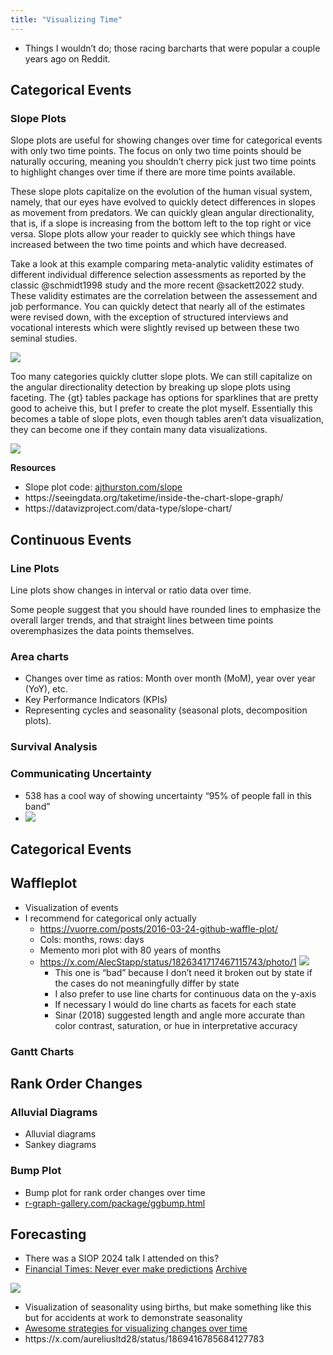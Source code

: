 ```yaml
---
title: "Visualizing Time"
---
```


- Things I wouldn't do; those racing barcharts that were popular a couple years ago on Reddit.

## Categorical Events

### Slope Plots

Slope plots are useful for showing changes over time for categorical events with only two time points. The focus on only two time points should be naturally occuring, meaning you shouldn't cherry pick just two time points to highlight changes over time if there are more time points available.

These slope plots capitalize on the evolution of the human visual system, namely, that our eyes have evolved to quickly detect differences in slopes as movement from predators. We can quickly glean angular directionality, that is, if a slope is increasing from the bottom left to the top right or vice versa. Slope plots allow your reader to quickly see which things have increased between the two time points and which have decreased.

Take a look at this example comparing meta-analytic validity estimates of different individual difference selection assessments as reported by the classic @schmidt1998 study and the more recent @sackett2022 study. These validity estimates are the correlation between the assessement and job performance. You can quickly detect that nearly all of the estimates were revised down, with the exception of structured interviews and vocational interests which were slightly revised up between these two seminal studies.

::: {#fig-slope}

![](/images/slope.png)

:::

Too many categories quickly clutter slope plots. We can still capitalize on the angular directionality detection by breaking up slope plots using faceting. The {gt} tables package has options for sparklines that are pretty good to acheive this, but I prefer to create the plot myself. Essentially this becomes a table of slope plots, even though tables aren't data visualization, they can become one if they contain many data visualizations.

::: {#fig-slope_table}

![](/images/slope_table.png)

:::

**Resources**

- Slope plot code: [ajthurston.com/slope](https://ajthurston.com/slope)
- https://seeingdata.org/taketime/inside-the-chart-slope-graph/
- https://datavizproject.com/data-type/slope-chart/

## Continuous Events

### Line Plots

Line plots show changes in interval or ratio data over time. 

Some people suggest that you should have rounded lines to emphasize the overall larger trends, and that straight lines between time points overemphasizes the data points themselves.

### Area charts

- Changes over time as ratios: Month over month (MoM), year over year (YoY), etc.
- Key Performance Indicators (KPIs)
- Representing cycles and seasonality (seasonal plots, decomposition plots).

### Survival Analysis

### Communicating Uncertainty

- 538 has a cool way of showing uncertainty "95% of people fall in this band"
- ![](/images/fivethirtyeight_confidence_interval.png)

## Categorical Events

## Waffleplot

-   Visualization of events
-   I recommend for categorical only actually
    -   <https://vuorre.com/posts/2016-03-24-github-waffle-plot/>
    -   Cols: months, rows: days
    -   Memento mori plot with 80 years of months
    -   <https://x.com/AlecStapp/status/1826341717467115743/photo/1>
![](/images/measles.png)
        -   This one is "bad" because I don't need it broken out by state if the cases do not meaningfully differ by state
        -   I also prefer to use line charts for continuous data on the y-axis
        -   If necessary I would do line charts as facets for each state
        -   Sinar (2018) suggested length and angle more accurate than color contrast, saturation, or hue in interpretative accuracy

### Gantt Charts

## Rank Order Changes

### Alluvial Diagrams

-   Alluvial diagrams
-   Sankey diagrams

### Bump Plot

- Bump plot for rank order changes over time
- [r-graph-gallery.com/package/ggbump.html](https://r-graph-gallery.com/package/ggbump.html)

## Forecasting

- There was a SIOP 2024 talk I attended on this?
- [Financial Times: Never ever make predictions](https://www.ft.com/content/3e928a47-a6f0-4e0a-9bb4-3e7dbc749ece) [Archive](https://archive.is/EvThB)

![](/images/ft_predictions_parody.png)

- Visualization of seasonality using births, but make something like this but for accidents at work to demonstrate seasonality
- [Awesome strategies for visualizing changes over time](https://medium.com/@yuanbo.faith/awesome-strategies-to-visualize-change-with-time-f8a7fa8362f2)
- https://x.com/aureliusltd28/status/1869416785684127783
